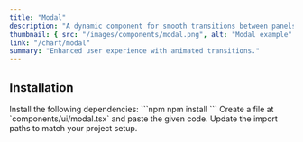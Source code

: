 ```yaml
---
title: "Modal"
description: "A dynamic component for smooth transitions between panels."
thumbnail: { src: "/images/components/modal.png", alt: "Modal example" }
link: "/chart/modal"
summary: "Enhanced user experience with animated transitions."
---
```


<ComponentPreview name="modal-demo" />

## Installation

<Steps>

<Step>
Install the following dependencies:
</Step>
```npm
npm install 
```

<Step>
Create a file at `components/ui/modal.tsx` and paste the given code.  
</Step>

<CollapsibleSource name="modal" />

<Step>
Update the import paths to match your project setup.
</Step>

</Steps>